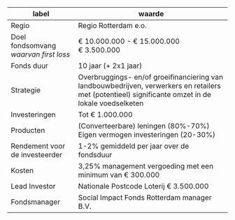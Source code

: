 ---
---

| label                          | waarde                                                                                                                                              |
| ------------------------------ | --------------------------------------------------------------------------------------------------------------------------------------------------- |
| Regio                          | Regio Rotterdam e.o.                                                                                                                                |
| Doel fondsomvang<br /><em>waarvan first loss</em>              | € 10.000.000 - € 15.000.000 <br/>€ 3.500.000                                                                                                                       |
| Fonds duur                     | 10 jaar (+ 2x1 jaar)                                                                                                                                |
| Strategie                      | Overbruggings- en/of groeifinanciering van landbouwbedrijven, verwerkers en retailers met (potentieel) significante omzet in de lokale voedselketen |
| Investeringen                  | Tot € 1.000.000                                                                                                                                     |
| Producten                      | (Converteerbare) leningen (80%-70%) <br />Eigen vermogen investeringen (20-30%)                                                                   |
| Rendement voor de investeerder | 1-2% gemiddeld per jaar over de fondsduur                                                                                                           |
| Kosten                         | 3,25% management vergoeding met een minimum van € 300.000                                                                                           |
| Lead Investor                  | Nationale Postcode Loterij € 3.500.000                                                                                                              |
| Fondsmanager                   | Social Impact Fonds Rotterdam manager B.V.                                                                                                            |
